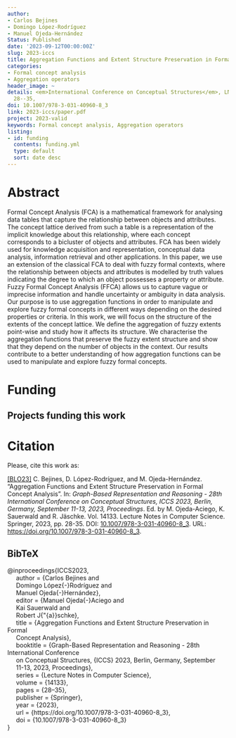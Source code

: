 ```yaml
---
author:
- Carlos Bejines
- Domingo López-Rodríguez
- Manuel Ojeda-Hernández
Status: Published
date: '2023-09-12T00:00:00Z'
slug: 2023-iccs
title: Aggregation Functions and Extent Structure Preservation in Formal Concept Analysis
categories:
- Formal concept analysis
- Aggregation operators
header_image: ~
details: <em>International Conference on Conceptual Structures</em>, LNCS 14133, pp.
  28--35,
doi: 10.1007/978-3-031-40960-8_3
link: 2023-iccs/paper.pdf
project: 2023-valid
keywords: Formal concept analysis, Aggregation operators
listing:
- id: funding
  contents: funding.yml
  type: default
  sort: date desc
---
```




# Abstract


Formal Concept Analysis (FCA) is a mathematical framework for analysing data tables that capture the relationship between objects and attributes. The concept lattice derived from such a table is a representation of the implicit knowledge about this relationship, where each concept corresponds to a bicluster of objects and attributes. FCA has been widely used for knowledge acquisition and representation, conceptual data analysis, information retrieval and other applications. In this paper, we use an extension of the classical FCA to deal with fuzzy formal contexts, where the relationship between objects and attributes is modelled by truth values indicating the degree to which an object possesses a property or attribute. Fuzzy Formal Concept Analysis (FFCA) allows us to capture vague or imprecise information and handle uncertainty or ambiguity in data analysis. Our purpose is to use aggregation functions in order to manipulate and explore fuzzy formal concepts in different ways depending on the desired properties or criteria. In this work, we will focus on the structure of the extents of the concept lattice. We define the aggregation of fuzzy extents point-wise and study how it affects its structure. We characterise the aggregation functions that preserve the fuzzy extent structure and show that they depend on the number of objects in the context. Our results contribute to a better understanding of how aggregation functions can be used to manipulate and explore fuzzy formal concepts.




# Funding
::: {.callout-note appearance='minimal' collapse=false}
## Projects funding this work

:::{#funding}
:::
:::




# Citation
Please, cite this work as:


<a name=bib-ICCS2023></a>[[BLO23]](#cite-ICCS2023) C. Bejines, D. López-Rodríguez, and M. Ojeda-Hernández. “Aggregation Functions and Extent Structure Preservation in Formal Concept Analysis”. In: _Graph-Based Representation and Reasoning - 28th International Conference on Conceptual Structures, ICCS 2023, Berlin, Germany, September 11-13, 2023, Proceedings_. Ed. by M. Ojeda-Aciego, K. Sauerwald and R. Jäschke. Vol. 14133. Lecture Notes in Computer Science. Springer, 2023, pp. 28-35. DOI: [10.1007/978-3-031-40960-8\_3](https://doi.org/10.1007%2F978-3-031-40960-8%5C_3). URL: [https://doi.org/10.1007/978-3-031-40960-8\_3](https://doi.org/10.1007/978-3-031-40960-8\_3).

::: {.callout-note appearance="minimal" collapse=true}

## BibTeX

@inproceedings{ICCS2023,<br>&nbsp;&nbsp;&nbsp;&nbsp;  author       = {Carlos Bejines and<br>&nbsp;&nbsp;&nbsp;&nbsp;                  Domingo López{-}Rodríguez and<br>&nbsp;&nbsp;&nbsp;&nbsp;                  Manuel Ojeda{-}Hernández},<br>&nbsp;&nbsp;&nbsp;&nbsp;  editor       = {Manuel Ojeda{-}Aciego and<br>&nbsp;&nbsp;&nbsp;&nbsp;                  Kai Sauerwald and<br>&nbsp;&nbsp;&nbsp;&nbsp;                  Robert J{\"{a}}schke},<br>&nbsp;&nbsp;&nbsp;&nbsp;  title        = {Aggregation Functions and Extent Structure Preservation in Formal<br>&nbsp;&nbsp;&nbsp;&nbsp;                  Concept Analysis},<br>&nbsp;&nbsp;&nbsp;&nbsp;  booktitle    = {Graph-Based Representation and Reasoning - 28th International Conference<br>&nbsp;&nbsp;&nbsp;&nbsp;                  on Conceptual Structures, {ICCS} 2023, Berlin, Germany, September<br>&nbsp;&nbsp;&nbsp;&nbsp;                  11-13, 2023, Proceedings},<br>&nbsp;&nbsp;&nbsp;&nbsp;  series       = {Lecture Notes in Computer Science},<br>&nbsp;&nbsp;&nbsp;&nbsp;  volume       = {14133},<br>&nbsp;&nbsp;&nbsp;&nbsp;  pages        = {28--35},<br>&nbsp;&nbsp;&nbsp;&nbsp;  publisher    = {Springer},<br>&nbsp;&nbsp;&nbsp;&nbsp;  year         = {2023},<br>&nbsp;&nbsp;&nbsp;&nbsp;  url          = {https://doi.org/10.1007/978-3-031-40960-8\_3},<br>&nbsp;&nbsp;&nbsp;&nbsp;  doi          = {10.1007/978-3-031-40960-8\_3}<br>}

:::



